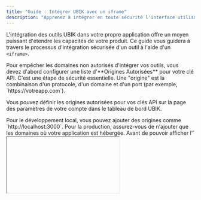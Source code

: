 ```yaml
---
title: "Guide : Intégrer UBIK avec un iframe"
description: "Apprenez à intégrer en toute sécurité l'interface utilisateur d'un outil UBIK directement dans votre application web pour une expérience utilisateur transparente."
---
```


L'intégration des outils UBIK dans votre propre application offre un moyen puissant d'étendre les capacités de votre produit. Ce guide vous guidera à travers le processus d'intégration sécurisée d'un outil à l'aide d'un `<iframe>`.

<Steps>

<Step title="Configurer les Origines Autorisées">
  Pour empêcher les domaines non autorisés d'intégrer vos outils, vous devez d'abord configurer une liste d'**Origines Autorisées** pour votre clé API. C'est une étape de sécurité essentielle. Une "origine" est la combinaison d'un protocole, d'un domaine et d'un port (par exemple, `https://votreapp.com`).

  Vous pouvez définir les origines autorisées pour vos clés API sur la page des paramètres de votre compte dans le tableau de bord UBIK.

  <Card
    title="Accéder aux paramètres de la clé API"
    icon="key"
    href="https://app.ubik-agent.com/user/security"
  />

  <Note>
  Pour le développement local, vous pouvez ajouter des origines comme `http://localhost:3000`. Pour la production, assurez-vous de n'ajouter que les domaines où votre application est hébergée.
  </Note>
</Step>

<Step title="Récupérer les Informations d'Intégration">
  Avant de pouvoir afficher l'`<iframe>`, le frontend de votre application doit récupérer les détails d'intégration depuis l'API UBIK. Pour ce faire, effectuez une requête `GET` vers le point de terminaison `/tools/{tool_id}/embed-info`.

  Ce point de terminaison fournit deux informations cruciales :
  1.  **Détails de l'Outil**: Le schéma, le nom, la description, etc.
  2.  **Jeton d'Accès**: Un JSON Web Token (JWT) de courte durée que l'`<iframe>` intégré utilisera pour s'authentifier.

  <CodeGroup title="GET /tools/{tool_id}/embed-info">
  ```bash cURL
  curl -X GET "https://app.ubik-agent.com/api/v1/tools/VOTRE_ID_OUTIL/embed-info" \
       -H "X-API-KEY: VOTRE_CLE_API"
  ```
  ```python Python (Côté Serveur)
  import requests

  api_key = "VOTRE_CLE_API"
  tool_id = "VOTRE_ID_OUTIL"
  
  headers = {"X-API-KEY": api_key}
  
  # Cet appel serait typiquement effectué depuis votre serveur, qui transmettrait
  # ensuite les informations d'intégration à votre client frontend.
  response = requests.get(
      f"https://app.ubik-agent.com/api/v1/tools/{tool_id}/embed-info",
      headers=headers
  )

  if response.status_code == 200:
      embed_info = response.json()
      print(embed_info)
      # Transmettez ces informations à votre frontend
  else:
      print(f"Erreur: {response.status_code}", response.text)
  ```
  ```javascript JavaScript (Côté Client)
  // Cette fonction appellerait typiquement un point de terminaison sur VOTRE serveur,
  // qui effectuerait ensuite l'appel sécurisé à l'API UBIK avec votre clé API secrète.
  
  async function fetchEmbedInfoFromServer(toolId) {
    try {
      // Exemple : un point de terminaison sur votre propre backend
      const response = await fetch(`/api/get-tool-embed-info?toolId=${toolId}`);
      if (!response.ok) {
        throw new Error(`Erreur HTTP: ${response.status}`);
      }
      const embedInfo = await response.json();
      console.log(embedInfo);
      // Utilisez ces données pour afficher l'iframe
      return embedInfo;
    } catch (error) {
      console.error('Erreur lors de la récupération des infos d''intégration:', error);
    }
  }
  ```
  </CodeGroup>
  
  <Tip icon="shield-check">
    **Bonne Pratique de Sécurité**: Votre clé API secrète UBIK ne doit jamais être exposée dans votre application frontend. L'appel à `/embed-info` doit être effectué depuis votre serveur backend, qui peut ensuite transmettre le `access_token` de courte durée et les détails de l'outil au client.
  </Tip>
</Step>

<Step title="Afficher l'iframe">
  Une fois que votre frontend dispose des informations d'intégration, vous pouvez construire l'URL de l'`<iframe>` et l'afficher. Le `access_token` du point de terminaison `embed-info` doit être passé comme paramètre de requête `jwt` à l'URL source de l'`iframe`.

  Voici un exemple simplifié avec React :

  ```jsx Exemple React
  import React, { useState, useEffect } from 'react';

  const EmbeddedTool = ({ toolId }) => {
    const [embedInfo, setEmbedInfo] = useState(null);

    useEffect(() => {
      // Dans une vraie application, ceci récupérerait les données depuis votre backend
      const fetchEmbedInfo = async () => {
        try {
          const response = await fetch(`/api/get-tool-embed-info?toolId=${toolId}`);
          const data = await response.json();
          setEmbedInfo(data);
        } catch (error) {
          console.error("Échec de la récupération des informations d'intégration:", error);
        }
      };

      fetchEmbedInfo();
    }, [toolId]);

    if (!embedInfo) {
      return <div>Chargement de l'outil...</div>;
    }

    // Ajoutez le jeton d'accès en tant que paramètre de requête.
    const iframeSrc = `https://app.ubik-agent.com/embed/tools/${embedInfo.id}?jwt=${embedInfo.access_token}`;

    return (
      <iframe
        src={iframeSrc}
        title={embedInfo.name}
        width="100%"
        height="600px"
        frameBorder="0"
      />
    );
  };

  export default EmbeddedTool;
  ```

  <Note>
    **Utiliser une clé API directe :** Pour les scénarios où vous préférez ne pas utiliser le point de terminaison `/embed-info` (par exemple, le rendu côté serveur), vous pouvez également vous authentifier en passant votre clé API UBIK directement en tant que paramètre de requête `apiKey`.
    
    `const iframeSrc = \`https://app.ubik-agent.com/embed/tools/VOTRE_ID_OUTIL?apiKey=VOTRE_CLE_API\`;`
    
    Cependant, pour les applications côté client, il est fortement recommandé d'utiliser le `access_token` de courte durée pour éviter d'exposer votre clé API secrète.
  </Note>
</Step>

<Step title="Personnaliser l'Outil Intégré">
  Vous pouvez personnaliser l'apparence et le comportement de l'outil intégré en ajoutant des paramètres de requête à l'URL source de l'`<iframe>`.

  Voici une liste des paramètres disponibles :

  - **`jwt`** (string) : Un JSON Web Token de courte durée obtenu depuis le point de terminaison `/tools/{tool_id}/embed-info`. C'est la méthode recommandée pour l'authentification côté client.
  - **`apiKey`** (string) : Votre clé API UBIK. Elle peut être utilisée pour l'authentification à la place d'un JWT, mais elle est moins sécurisée pour les applications côté client car elle peut exposer votre clé secrète.
  - **`theme`** ('light' | 'dark') : Définit le thème de couleur par défaut pour l'interface de l'outil. S'il n'est pas fourni, il s'adapte à la préférence système de l'utilisateur.
  - **`showThemeToggle`** (boolean) : Si défini sur `true`, un sélecteur de thème sera affiché dans l'en-tête de l'outil, permettant aux utilisateurs de basculer entre le mode clair et le mode sombre.
  - **`showLangToggle`** (boolean) : Si défini sur `true`, un sélecteur de langue sera affiché, permettant aux utilisateurs de changer la langue d'affichage.

  Exemple d'URL avec personnalisation :
  ```
  https://app.ubik-agent.com/embed/tools/VOTRE_ID_OUTIL?jwt=VOTRE_JWT&theme=dark&showThemeToggle=true
  ```
</Step>

</Steps>

En suivant ces étapes, vous pouvez intégrer en toute sécurité les puissants outils d'UBIK directement dans votre application, créant une expérience transparente et intégrée pour vos utilisateurs.
